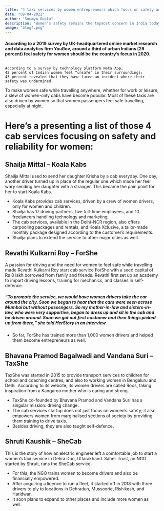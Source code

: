 ```yaml
---
title: "4 taxi services by women entrepreneurs which focus on safety and reliability for women"
date: "09-04-2022"
author: "Soumya Gupta"
description: "Women’s safety remains the topmost concern in India today.Keeping safety in mind, these women entrepreneurs have started exclusive cab services for women and children."
image: "blog4.png"
---
```


#### According to a 2019 survey by UK-headquartered online market research and data analytics firm YouGov, around a third of urban Indians (29 percent) feel safety for women should be the country’s focus in 2020.

```

According to a survey by technology platform Neta App,
42 percent of Indian women feel “unsafe” in their surroundings; 
43 percent revealed that they have faced an incident where their safety was undermined.

```

To make women safe while travelling anywhere, whether for work or leisure, a slew of women-only cabs have become popular. Most of these taxis are also driven by women so that women passengers feel safe travelling, especially at night.

# Here’s a presenting a list of those 4 cab services focusing on safety and reliability for women:

## Shailja Mittal – Koala Kabs

Shailja Mittal used to send her daughter Krisha by a cab everyday. One day, another driver turned up in place of the regular one which made her feel wary sending her daughter with a stranger. This became the pain point for her to start Koala Kabs.
- Koala Kabs provides cab services, driven by a crew of women drivers, only for women and children.
-  Shailja has 17 driving partners, five full-time employees, and 10 freelancers handling technology and marketing.
- The cab services, available in the Delhi-NCR region, also offers carpooling packages and rentals, and Koala Xclusive, a tailor-made monthly package designed according to the customer’s requirements.
-  Shailja plans to extend the service to other major cities as well.
  
## Revathi Kulkarni Roy – ForShe

A passion for driving and the need for women to feel safe while travelling made Revathi Kulkarni Roy start cab service ForShe with a seed capital of Rs 8 lakh borrowed from family and friends. Revathi first set up an academy to impart driving lessons, training for mechanics, and classes in self-defence.

##### “To promote the service, we would have women drivers take the car around the city. Soon we began to hear that the cars were seen across Mumbai but without passengers. So my mother-in-law and sisters-in-law, who were very supportive, began to dress up and sit in the cab and be driven around. Soon we got out first customer and then things picked up from there,” she told HerStory in an interview.

- So far, ForShe has trained more than 1,000 women drivers and helped them become entrepreneurs as well.

## Bhavana Pramod Bagalwadi and Vandana Suri – TaxShe

TaxShe was started in 2015 to provide transport services to children for school and coaching centres, and also to working women in Bengaluru and Delhi. According to its website, its women drivers are called Roos, taking inspiration from a Kangaroo mother who is caring and strong.
- TaxShe co-founded by Bhavana Pramod and Vandana Suri has a singular mission: driving change.
-  The cab services startup does not just focus on women’s safety; it also empowers women from marginalised sections of society by providing them training to drive taxis.
- Besides driving, they are also taught self-defence.
  
## Shruti Kaushik – SheCab
This is the story of how an electric engineer left a comfortable job to start a women’s taxi service in Dehra Dun, Uttarakhand. Saheli Trust, an NGO started by Shruti, runs the SheCab service.
- For this, the NGO trains women to become drivers and also be financially empowered.
- After acquiring a licence to run a fleet, it started off in 2018 with three drivers to ply to locations in Dehradun, Mussoorie, Rishikesh, and Haridwar.
-  It soon plans to expand to other places and include more women as well.
